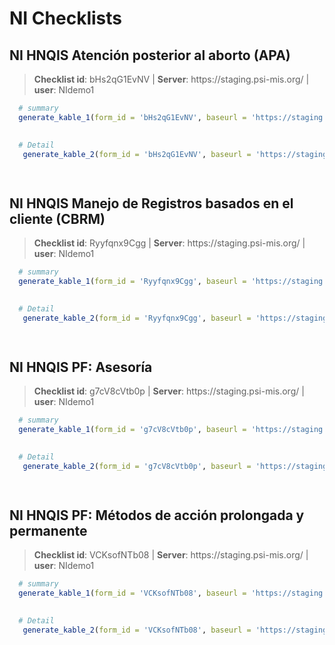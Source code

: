 # NI Checklists {#NI}


## NI HNQIS Atención posterior al aborto (APA) 

    
>__Checklist id__: bHs2qG1EvNV   | __Server__: https://staging.psi-mis.org/ | __user__: NIdemo1 


```r
  
  # summary
  generate_kable_1(form_id = 'bHs2qG1EvNV', baseurl = 'https://staging.psi-mis.org/')
  

  # Detail 
   generate_kable_2(form_id = 'bHs2qG1EvNV', baseurl = 'https://staging.psi-mis.org/', ignore_text = T, ignore_parent = T, ignore_real_or_simulated = T)

   
```

## NI HNQIS Manejo de Registros basados en el cliente (CBRM) 

    
>__Checklist id__: Ryyfqnx9Cgg   | __Server__: https://staging.psi-mis.org/ | __user__: NIdemo1 


```r
  
  # summary
  generate_kable_1(form_id = 'Ryyfqnx9Cgg', baseurl = 'https://staging.psi-mis.org/')
  

  # Detail 
   generate_kable_2(form_id = 'Ryyfqnx9Cgg', baseurl = 'https://staging.psi-mis.org/', ignore_text = T, ignore_parent = T, ignore_real_or_simulated = T)

   
```

## NI HNQIS PF: Asesoría 

    
>__Checklist id__: g7cV8cVtb0p   | __Server__: https://staging.psi-mis.org/ | __user__: NIdemo1 


```r
  
  # summary
  generate_kable_1(form_id = 'g7cV8cVtb0p', baseurl = 'https://staging.psi-mis.org/')
  

  # Detail 
   generate_kable_2(form_id = 'g7cV8cVtb0p', baseurl = 'https://staging.psi-mis.org/', ignore_text = T, ignore_parent = T, ignore_real_or_simulated = T)

   
```

## NI HNQIS PF: Métodos de acción prolongada y permanente 

    
>__Checklist id__: VCKsofNTb08   | __Server__: https://staging.psi-mis.org/ | __user__: NIdemo1 


```r
  
  # summary
  generate_kable_1(form_id = 'VCKsofNTb08', baseurl = 'https://staging.psi-mis.org/')
  

  # Detail 
   generate_kable_2(form_id = 'VCKsofNTb08', baseurl = 'https://staging.psi-mis.org/', ignore_text = T, ignore_parent = T, ignore_real_or_simulated = T)

   
```
